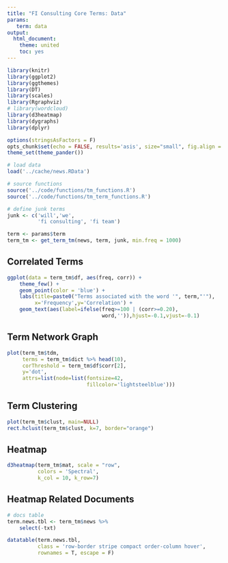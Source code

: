 ```yaml
---
title: "FI Consulting Core Terms: Data"
params:
   term: data
output:
  html_document:
    theme: united
    toc: yes
---
```


<style>
table{margin:auto;}
.smaller_table th{font-size:13px;} td{font-size:12px;}
.narrow_table75 {width: 75%; margin-left: auto; margin-right: auto;}
.narrow_table50 {width: 50%; margin-left: auto; margin-right: auto;}
</style>


```r

library(knitr)
library(ggplot2)
library(ggthemes)
library(DT)
library(scales)
library(Rgraphviz)
# library(wordcloud)
library(d3heatmap)
library(dygraphs)
library(dplyr)

options(stringsAsFactors = F)
opts_chunk$set(echo = FALSE, results='asis', size="small", fig.align = 'center')
theme_set(theme_pander())

# load data
load('../cache/news.RData')

# source functions
source('../code/functions/tm_functions.R')
source('../code/functions/tm_term_functions.R')

# define junk terms
junk <- c('will','we',
          'fi consulting', 'fi team')


```




```r
term <- params$term
term_tm <- get_term_tm(news, term, junk, min.freq = 1000)
```

## Correlated Terms
```r
ggplot(data = term_tm$df, aes(freq, corr)) +
    theme_few() +
    geom_point(color = 'blue') +
    labs(title=paste0("Terms associated with the word '", term,"'"), 
         x='Frequency',y='Correlation') +
    geom_text(aes(label=ifelse(freq>=100 | (corr>=0.20),
                               word,'')),hjust=-0.1,vjust=-0.1)

```

## Term Network Graph
```r
plot(term_tm$tdm, 
     terms = term_tm$dict %>% head(10), 
     corThreshold = term_tm$df$corr[2], 
     y='dot', 
     attrs=list(node=list(fontsize=42, 
                          fillcolor='lightsteelblue')))

```

## Term Clustering
```r
plot(term_tm$clust, main=NULL)
rect.hclust(term_tm$clust, k=7, border="orange")
```

## Heatmap
```r
d3heatmap(term_tm$mat, scale = "row", 
          colors = 'Spectral', 
          k_col = 10, k_row=7)
```

## Heatmap Related Documents
```r
# docs table
term.news.tbl <- term_tm$news %>% 
    select(-txt) 

datatable(term.news.tbl,
          class = 'row-border stripe compact order-column hover',
          rownames = T, escape = F)

```

